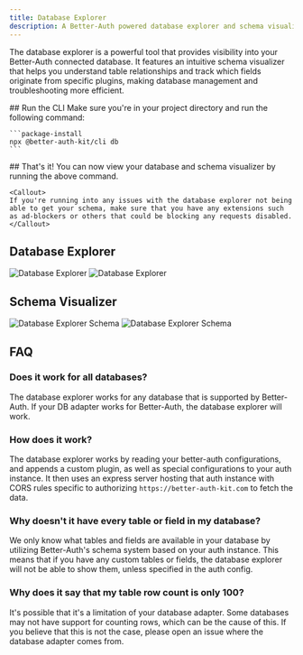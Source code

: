 ```yaml
---
title: Database Explorer
description: A Better-Auth powered database explorer and schema visualizer.
---
```


<StatsBadge npmPackage="@better-auth-kit/cli" />
<GithubButton url="https://github.com/ping-maxwell/better-auth-kit/tree/main/packages/cli" />
<NpmButton url="https://www.npmjs.com/package/@better-auth-kit/cli" />

The database explorer is a powerful tool that provides visibility into your Better-Auth connected database.
It features an intuitive schema visualizer that helps you understand table relationships and
track which fields originate from specific plugins, making database management and troubleshooting more efficient.

<Steps>
  <Step>
    ## Run the CLI
    Make sure you're in your project directory and run the following command:

    ```package-install
    npx @better-auth-kit/cli db
    ```
  </Step>
  <Step>
    ## That's it!
    You can now view your database and schema visualizer by running the above command.
    
    <Callout>
    If you're running into any issues with the database explorer not being able to get your schema, make sure that you have any extensions such 
    as ad-blockers or others that could be blocking any requests disabled.
    </Callout>
  </Step>
</Steps>

## Database Explorer
<img src="/docs/db-explorer-database.png" alt="Database Explorer" className='dark:block hidden border border-border' />
<img src="/docs/db-explorer-database-light.png" alt="Database Explorer" className='dark:hidden drop-shadow-lg' />

## Schema Visualizer
<img src="/docs/db-explorer-schema.png" alt="Database Explorer Schema" className='dark:block hidden border border-border' />
<img src="/docs/db-explorer-schema-light.png" alt="Database Explorer Schema" className='dark:hidden drop-shadow-lg' />


## FAQ

### Does it work for all databases?

The database explorer works for any database that is supported by Better-Auth. If your DB adapter works for Better-Auth, the database explorer will work.

### How does it work?

The database explorer works by reading your better-auth configurations, and appends a custom plugin, as well as special configurations
to your auth instance. It then uses an express server hosting that auth instance with CORS rules specific to authorizing `https://better-auth-kit.com` to 
fetch the data.

### Why doesn't it have every table or field in my database?

We only know what tables and fields are available in your database by utilizing Better-Auth's schema system based on your auth instance.
This means that if you have any custom tables or fields, the database explorer will not be able to show them, unless specified in the auth config.

### Why does it say that my table row count is only 100?

It's possible that it's a limitation of your database adapter. Some databases may not have support for counting rows, which can be the cause of this.
If you believe that this is not the case, please open an issue where the database adapter comes from.